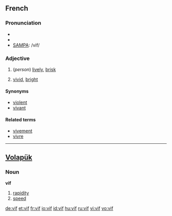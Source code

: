 ==French==

===Pronunciation===
* {{audio|Fr-vif.ogg|audio}}
* {{IPA|/vif/}}
* [[w:SAMPA|SAMPA]]: /vif/

===Adjective===
{{fr-infl-adj|sm=vif|sf=vive|pm=vifs|pf=vives|smp=vif|sfp=viv|pmp=vif|pfp=viv}}
{{fr-adj|f=vive}}

# (''person'') [[lively]], [[brisk]]
# {{colour|lang=fr}} [[vivid]], [[bright]]

====Synonyms====
* [[violent]]
* [[vivant]]

====Related terms====
* [[vivement]]
* [[vivre]]

----

==[[Volapük]]==

===Noun===
'''vif'''

# [[rapidity]]
# [[speed]]

[[de:vif]]
[[et:vif]]
[[fr:vif]]
[[io:vif]]
[[id:vif]]
[[hu:vif]]
[[ru:vif]]
[[vi:vif]]
[[vo:vif]]